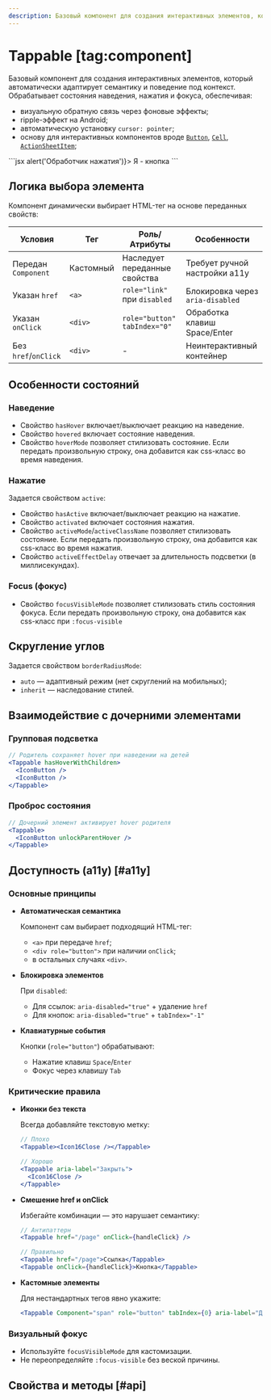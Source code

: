 ```yaml
---
description: Базовый компонент для создания интерактивных элементов, который автоматически адаптирует семантику и поведение под контекст.
---
```


<Overview group="utils">

# Tappable [tag:component]

Базовый компонент для создания интерактивных элементов, который автоматически адаптирует семантику и поведение под контекст.
Обрабатывает состояния наведения, нажатия и фокуса, обеспечивая:

- визуальную обратную связь через фоновые эффекты;
- ripple-эффект на Android;
- автоматическую установку `cursor: pointer`;
- основу для интерактивных компонентов вроде [`Button`](/components/button),
  [`Cell`](/components/cell), [`ActionSheetItem`](/components/action-sheet#action-sheet-item);

</Overview>

<Playground>
  ```jsx
  <Tappable onClick={() => alert('Обработчик нажатия')}>
    <Text>Я - кнопка</Text>
  </Tappable>
  ```
</Playground>

## Логика выбора элемента

Компонент динамически выбирает HTML-тег на основе переданных свойств:

| Условия              | Тег       | Роль/Атрибуты                 | Особенности                      |
| -------------------- | --------- | ----------------------------- | -------------------------------- |
| Передан `Component`  | Кастомный | Наследует переданные свойства | Требует ручной настройки a11y    |
| Указан `href`        | `<a>`     | `role="link"` при `disabled`  | Блокировка через `aria-disabled` |
| Указан `onClick`     | `<div>`   | `role="button" tabIndex="0"`  | Обработка клавиш Space/Enter     |
| Без `href`/`onClick` | `<div>`   | -                             | Неинтерактивный контейнер        |

## Особенности состояний

### Наведение

- Свойство `hasHover` включает/выключает реакцию на наведение.
- Свойство `hovered` включает состояние наведения.
- Свойство `hoverMode` позволяет стилизовать состояние.
  Если передать произвольную строку, она добавится как css-класс во время наведения.

### Нажатие

Задается свойством `active`:

- Свойство `hasActive` включает/выключает реакцию на нажатие.
- Свойство `activated` включает состояния нажатия.
- Свойство `activeMode`/`activeClassName` позволяет стилизовать состояние.
  Если передать произвольную строку, она добавится как css-класс во время нажатия.
- Свойство `activeEffectDelay` отвечает за длительность подсветки (в миллисекундах).

### Focus (фокус)

- Свойство `focusVisibleMode` позволяет стилизовать стиль состояния фокуса.
  Если передать произвольную строку, она добавится как css-класс при `:focus-visible`

## Скругление углов

Задается свойством `borderRadiusMode`:

- `auto` — адаптивный режим (нет скруглений на мобильных);
- `inherit` — наследование стилей.

## Взаимодействие с дочерними элементами

### Групповая подсветка

```jsx
// Родитель сохраняет hover при наведении на детей
<Tappable hasHoverWithChildren>
  <IconButton />
  <IconButton />
</Tappable>
```

### Проброс состояния

```jsx
// Дочерний элемент активирует hover родителя
<Tappable>
  <IconButton unlockParentHover />
</Tappable>
```

## Доступность (a11y) [#a11y]

### Основные принципы

- **Автоматическая семантика**

  Компонент сам выбирает подходящий HTML-тег:
  - `<a>` при передаче `href`;
  - `<div role="button">` при наличии `onClick`;
  - в остальных случаях `<div>`.

- **Блокировка элементов**

  При `disabled`:
  - Для ссылок: `aria-disabled="true"` + удаление `href`
  - Для кнопок: `aria-disabled="true"` + `tabIndex="-1"`

- **Клавиатурные события**

  Кнопки (`role="button"`) обрабатывают:
  - Нажатие клавиш `Space`/`Enter`
  - Фокус через клавишу `Tab`

### Критические правила

- **Иконки без текста**

  Всегда добавляйте текстовую метку:

  ```jsx
  // Плохо
  <Tappable><Icon16Close /></Tappable>

  // Хорошо
  <Tappable aria-label="Закрыть">
    <Icon16Close />
  </Tappable>
  ```

- **Смешение href и onClick**

  Избегайте комбинации — это нарушает семантику:

  ```jsx
  // Антипаттерн
  <Tappable href="/page" onClick={handleClick} />

  // Правильно
  <Tappable href="/page">Ссылка</Tappable>
  <Tappable onClick={handleClick}>Кнопка</Tappable>
  ```

- **Кастомные элементы**

  Для нестандартных тегов явно укажите:

  ```jsx
  <Tappable Component="span" role="button" tabIndex={0} aria-label="Действие" />
  ```

### Визуальный фокус

- Используйте `focusVisibleMode` для кастомизации.
- Не переопределяйте `:focus-visible` без веской причины.

## Свойства и методы [#api]

<PropsTable name="Tappable" />
